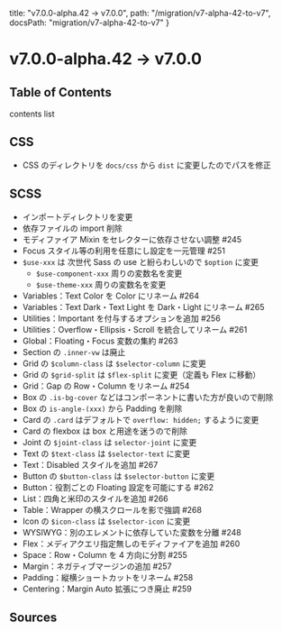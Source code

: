   title: "v7.0.0-alpha.42 → v7.0.0",
  path: "/migration/v7-alpha-42-to-v7",
  docsPath: "migration/v7-alpha-42-to-v7"
}


# v7.0.0-alpha.42 → v7.0.0

## Table of Contents

contents list

## CSS

- CSS のディレクトリを `docs/css` から `dist` に変更したのでパスを修正

## SCSS

- インポートディレクトリを変更
- 依存ファイルの import 削除
- モディファイア Mixin をセレクターに依存させない調整 #245
- Focus スタイル等の利用を任意にし設定を一元管理 #251
- `$use-xxx` は 次世代 Sass の use と紛らわしいので `$option` に変更
  - `$use-component-xxx` 周りの変数名を変更
  - `$use-theme-xxx` 周りの変数名を変更
- Variables：Text Color を Color にリネーム #264
- Variables：Text Dark・Text Light を Dark・Light にリネーム #265
- Utilities：Important を付与するオプションを追加 #256
- Utilities：Overflow・Ellipsis・Scroll を統合してリネーム #261
- Global：Floating・Focus 変数の集約 #263
- Section の `.inner-vw` は廃止
- Grid の `$column-class` は `$selector-column` に変更
- Grid の `$grid-split` は `$flex-split` に変更（定義も Flex に移動）
- Grid：Gap の Row・Column をリネーム #254
- Box の `.is-bg-cover` などはコンポーネントに書いた方が良いので削除
- Box の `is-angle-(xxx)` から Padding を削除
- Card の `.card` はデフォルトで `overflow: hidden;` するように変更
- Card の flexbox は box と用途を迷うので削除
- Joint の `$joint-class` は `selector-joint` に変更
- Text の `$text-class` は `$selector-text` に変更
- Text：Disabled スタイルを追加 #267
- Button の `$button-class` は `$selector-button` に変更
- Button：役割ごとの Floating 設定を可能にする #262
- List：四角と米印のスタイルを追加 #266
- Table：Wrapper の横スクロールを影で強調 #268
- Icon の `$icon-class` は `$selector-icon` に変更
- WYSIWYG：別のエレメントに依存していた変数を分離 #248
- Flex：メディアクエリ指定無しのモディファイアを追加 #260
- Space：Row・Column を 4 方向に分割 #255
- Margin：ネガティブマージンの追加 #257
- Padding：縦横ショートカットをリネーム #258
- Centering：Margin Auto 拡張につき廃止 #259

## Sources

<PreviewSources title={meta.title} docsPath={meta.docsPath} />
